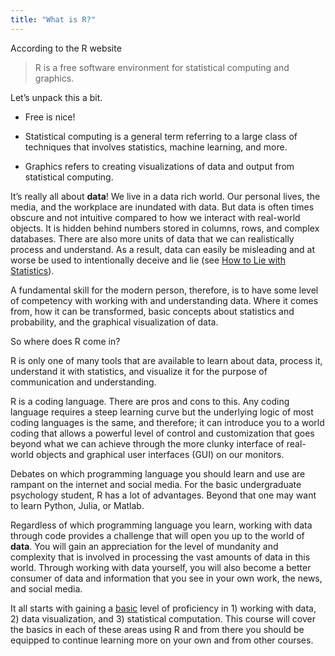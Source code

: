 ```yaml
---
title: "What is R?"
---
```


According to the R website

> R is a free software environment for statistical computing and graphics.

Let's unpack this a bit.

-   Free is nice!

-   Statistical computing is a general term referring to a large class of techniques that involves statistics, machine learning, and more.

-   Graphics refers to creating visualizations of data and output from statistical computing.

It's really all about **data**! We live in a data rich world. Our personal lives, the media, and the workplace are inundated with data. But data is often times obscure and not intuitive compared to how we interact with real-world objects. It is hidden behind numbers stored in columns, rows, and complex databases. There are also more units of data that we can realistically process and understand. As a result, data can easily be misleading and at worse be used to intentionally deceive and lie (see [How to Lie with Statistics](https://www.amazon.com/How-Lie-Statistics-Darrell-Huff/dp/0393310728){target="_blank"}).

A fundamental skill for the modern person, therefore, is to have some level of competency with working with and understanding data. Where it comes from, how it can be transformed, basic concepts about statistics and probability, and the graphical visualization of data.

So where does R come in?

R is only one of many tools that are available to learn about data, process it, understand it with statistics, and visualize it for the purpose of communication and understanding.

R is a coding language. There are pros and cons to this. Any coding language requires a steep learning curve but the underlying logic of most coding languages is the same, and therefore; it can introduce you to a world coding that allows a powerful level of control and customization that goes beyond what we can achieve through the more clunky interface of real-world objects and graphical user interfaces (GUI) on our monitors.

Debates on which programming language you should learn and use are rampant on the internet and social media. For the basic undergraduate psychology student, R has a lot of advantages. Beyond that one may want to learn Python, Julia, or Matlab.

Regardless of which programming language you learn, working with data through code provides a challenge that will open you up to the world of **data**. You will gain an appreciation for the level of mundanity and complexity that is involved in processing the vast amounts of data in this world. Through working with data yourself, you will also become a better consumer of data and information that you see in your own work, the news, and social media.

It all starts with gaining a [basic]{.underline} level of proficiency in 1) working with data, 2) data visualization, and 3) statistical computation. This course will cover the basics in each of these areas using R and from there you should be equipped to continue learning more on your own and from other courses.

